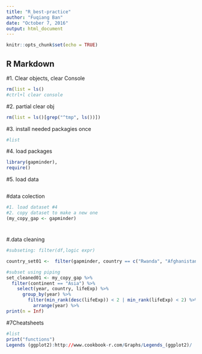 ```yaml
---
title: "R_best-practice"
author: "Fuqiang Ban"
date: "October 7, 2016"
output: html_document
---
```


```r
knitr::opts_chunk$set(echo = TRUE)
```

## R Markdown

#1. Clear objects, clear Console
```r
rm(list = ls()
#ctrl+l clear console
```

#2. partial clear obj
```r
rm(list = ls()[grep("^tmp", ls())])

```

#3. install needed packagies once
```r
#list

```

#4. load packages
```r
library(gapminder),
require()
```

#5. load data
```r

```

#data colection
```r
#1. load dataset #4
#2. copy dataset to make a new one
(my_copy_gap <- gapminder)
```


#
#
#.data cleaning
```r
#subseting: filter(df,logic expr)

country_set01 <-  filter(gapminder, country == c("Rwanda", "Afghanistan"))

#subset using piping
set_cleaned01 <- my_copy_gap %>%
  filter(continent == "Asia") %>%
    select(year, country, lifeExp) %>%
      group_by(year) %>%
        filter(min_rank(desc(lifeExp)) < 2 | min_rank(lifeExp) < 2) %>%
          arrange(year) %>%
print(n = Inf)


```



#7Cheatsheets
```r
#list
print("functions")
Legends (ggplot2):http://www.cookbook-r.com/Graphs/Legends_(ggplot2)/
  

```






